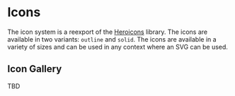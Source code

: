 
<Meta title='Design System/Icons'/>

# Icons

The icon system is a reexport of the [Heroicons](https://heroicons.com/) library. The icons are available in two variants: `outline` and `solid`. The icons are available in a variety of sizes and can be used in any context where an SVG can be used.

## Icon Gallery

TBD